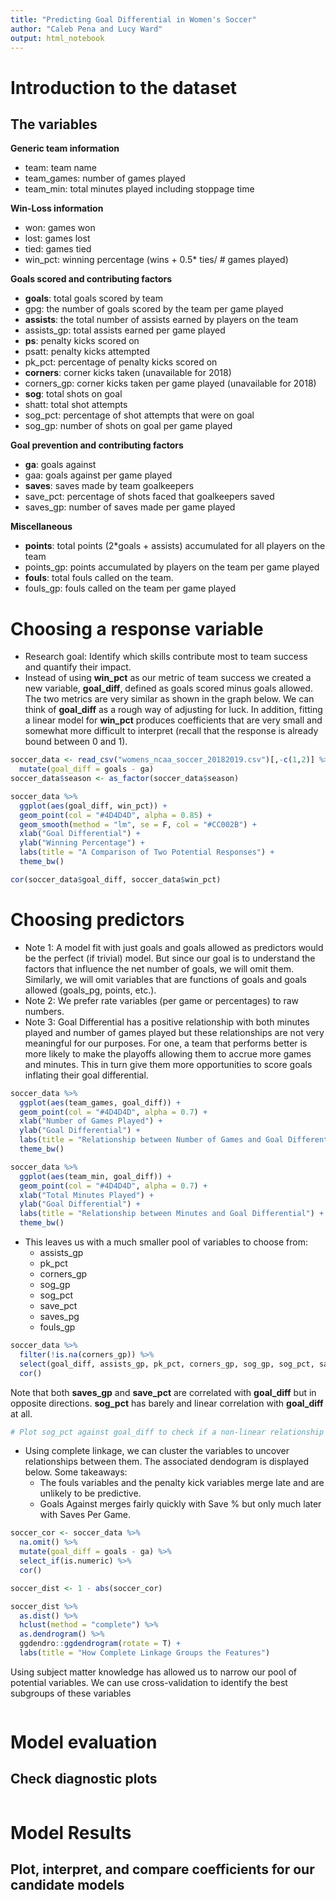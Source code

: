```yaml
---
title: "Predicting Goal Differential in Women's Soccer"
author: "Caleb Pena and Lucy Ward"
output: html_notebook
---
```



# Introduction to the dataset
## The variables

**Generic team information**

- team: team name
- team_games: number of games played
- team_min: total minutes played including stoppage time

**Win-Loss information**

- won: games won
- lost: games lost
- tied: games tied
- win_pct: winning percentage (wins + 0.5* ties/ # games played)

**Goals scored and contributing factors**

- **goals**: total goals scored by team
- gpg: the number of goals scored by the team per game played
- **assists**: the total number of assists earned by players on the team
- assists_gp: total assists earned per game played
- **ps**: penalty kicks scored on
- psatt: penalty kicks attempted
- pk_pct: percentage of penalty kicks scored on
- **corners**: corner kicks taken (unavailable for 2018)
- corners_gp: corner kicks taken per game played (unavailable for 2018)
- **sog**: total shots on goal
- shatt: total shot attempts
- sog_pct: percentage of shot attempts that were on goal
- sog_gp: number of shots on goal per game played

**Goal prevention and contributing factors**

- **ga**: goals against
- gaa: goals against per game played
- **saves**: saves made by team goalkeepers
- save_pct: percentage of shots faced that goalkeepers saved
- saves_gp: number of saves made per game played

**Miscellaneous**

- **points**: total points (2*goals + assists) accumulated for all players on the team
- points_gp: points accumulated by players on the team per game played
- **fouls**: total fouls called on the team.
- fouls_gp: fouls called on the team per game played



# Choosing a response variable

- Research goal: Identify which skills contribute most to team success and quantify their impact.
- Instead of using **win_pct** as our metric of team success we created a new variable, **goal_diff**, defined as goals scored minus goals allowed. The two metrics are very similar as shown in the graph below. We can think of **goal_diff** as a rough way of adjusting for luck. In addition, fitting a linear model for **win_pct** produces coefficients that are very small and somewhat more difficult to interpret (recall that the response is already bound between 0 and 1).

```r
soccer_data <- read_csv("womens_ncaa_soccer_20182019.csv")[,-c(1,2)] %>% 
  mutate(goal_diff = goals - ga)
soccer_data$season <- as_factor(soccer_data$season)

soccer_data %>% 
  ggplot(aes(goal_diff, win_pct)) +
  geom_point(col = "#4D4D4D", alpha = 0.85) +
  geom_smooth(method = "lm", se = F, col = "#CC002B") +
  xlab("Goal Differential") +
  ylab("Winning Percentage") +
  labs(title = "A Comparison of Two Potential Responses") +
  theme_bw()

cor(soccer_data$goal_diff, soccer_data$win_pct)

```


# Choosing predictors

- Note 1: A model fit with just goals and goals allowed as predictors would be the perfect (if trivial) model. But since our goal is to understand the factors that influence the net number of goals, we will omit them. Similarly, we will omit variables that are functions of goals and goals allowed (goals_pg, points, etc.).
- Note 2: We prefer rate variables (per game or percentages) to raw numbers.
- Note 3: Goal Differential has a positive relationship with both minutes played and number of games played but these relationships are not very meaningful for our purposes. For one, a team that performs better is more likely to make the playoffs allowing them to accrue more games and minutes. This in turn give them more opportunities to score goals inflating their goal differential.

```r
soccer_data %>% 
  ggplot(aes(team_games, goal_diff)) +
  geom_point(col = "#4D4D4D", alpha = 0.7) +
  xlab("Number of Games Played") +
  ylab("Goal Differential") +
  labs(title = "Relationship between Number of Games and Goal Differential") +
  theme_bw()

soccer_data %>% 
  ggplot(aes(team_min, goal_diff)) +
  geom_point(col = "#4D4D4D", alpha = 0.7) +
  xlab("Total Minutes Played") +
  ylab("Goal Differential") +
  labs(title = "Relationship between Minutes and Goal Differential") +
  theme_bw()

```


- This leaves us with a much smaller pool of variables to choose from:
  - assists_gp
  - pk_pct
  - corners_gp
  - sog_gp
  - sog_pct
  - save_pct
  - saves_pg
  - fouls_gp

```r
soccer_data %>% 
  filter(!is.na(corners_gp)) %>% 
  select(goal_diff, assists_gp, pk_pct, corners_gp, sog_gp, sog_pct, saves_gp, save_pct, fouls_gp) %>% 
  cor()
```

Note that both **saves_gp** and **save_pct** are correlated with **goal_diff** but in opposite directions. **sog_pct** has barely and linear correlation with **goal_diff** at all.

```r
# Plot sog_pct against goal_diff to check if a non-linear relationship exists
```


- Using complete linkage, we can cluster the variables to uncover relationships between them. The associated dendogram is displayed below. Some takeaways:
  - The fouls variables and the penalty kick variables merge late and are unlikely to be predictive.
  - Goals Against merges fairly quickly with Save % but only much later with Saves Per Game.

```r
soccer_cor <- soccer_data %>% 
  na.omit() %>% 
  mutate(goal_diff = goals - ga) %>% 
  select_if(is.numeric) %>% 
  cor()

soccer_dist <- 1 - abs(soccer_cor)

soccer_dist %>% 
  as.dist() %>% 
  hclust(method = "complete") %>% 
  as.dendrogram() %>% 
  ggdendro::ggdendrogram(rotate = T) + 
  labs(title = "How Complete Linkage Groups the Features")

```


Using subject matter knowledge has allowed us to narrow our pool of potential variables. We can use cross-validation to identify the best subgroups of these variables

```r

```

# Model evaluation
## Check diagnostic plots

```r

```


# Model Results
## Plot, interpret, and compare coefficients for our candidate models





